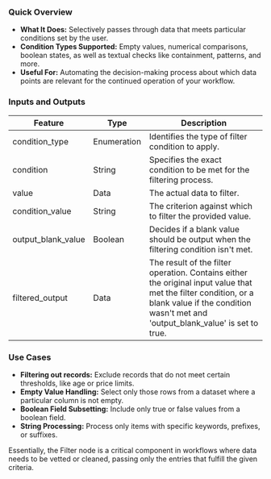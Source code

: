 ### Quick Overview

- **What It Does:** Selectively passes through data that meets particular conditions set by the user.
- **Condition Types Supported:** Empty values, numerical comparisons, boolean states, as well as textual checks like containment, patterns, and more.
- **Useful For:** Automating the decision-making process about which data points are relevant for the continued operation of your workflow.

### Inputs and Outputs

| Feature            | Type        | Description                                                                                                                                                                                       |
| ------------------ | ----------- | ------------------------------------------------------------------------------------------------------------------------------------------------------------------------------------------------- |
| condition_type     | Enumeration | Identifies the type of filter condition to apply.                                                                                                                                                 |
| condition          | String      | Specifies the exact condition to be met for the filtering process.                                                                                                                                |
| value              | Data        | The actual data to filter.                                                                                                                                                                        |
| condition_value    | String      | The criterion against which to filter the provided value.                                                                                                                                         |
| output_blank_value | Boolean     | Decides if a blank value should be output when the filtering condition isn't met.                                                                                                                 |
| filtered_output    | Data        | The result of the filter operation. Contains either the original input value that met the filter condition, or a blank value if the condition wasn't met and 'output_blank_value' is set to true. |

### Use Cases

- **Filtering out records:** Exclude records that do not meet certain thresholds, like age or price limits.
- **Empty Value Handling:** Select only those rows from a dataset where a particular column is not empty.
- **Boolean Field Subsetting:** Include only true or false values from a boolean field.
- **String Processing:** Process only items with specific keywords, prefixes, or suffixes.

Essentially, the Filter node is a critical component in workflows where data needs to be vetted or cleaned, passing only the entries that fulfill the given criteria.
